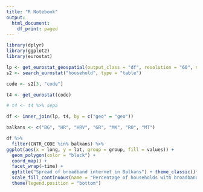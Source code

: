 ```yaml
---
title: "R Notebook"
output:
  html_document:
    df_print: paged
---
```


```r
library(dplyr)
library(ggplot2)
library(eurostat)

lp <- get_eurostat_geospatial(output_class = "df", resolution = "60", nuts_level = 2)
s2 <- search_eurostat("household", type = "table")

code <- s2[3, "code"]

t4 <- get_eurostat(code)

# t4 <- t4 %>% sepa

df <- inner_join(lp, t4, by = c("geo" = "geo"))

balkans <- c("BG", "HR", "HRV", "GR", "MK", "RO", "MT")
```

```r
df %>% 
  filter(CNTR_CODE %in% balkans) %>%
ggplot(aes(x = long, y = lat, group = group, fill = values)) + 
  geom_polygon(color = "black") +
  coord_map() + 
  facet_wrap(~time) +
  ggtitle("Spread of broadband internet in Balkans") + theme_classic()+
  scale_fill_continuous(name = "Percentage of households with broadband access\n in relation to households with internet access") +
  theme(legend.position = "bottom")

```

